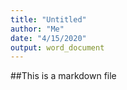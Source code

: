```yaml
---
title: "Untitled"
author: "Me"
date: "4/15/2020"
output: word_document
---
```


##This is a markdown file